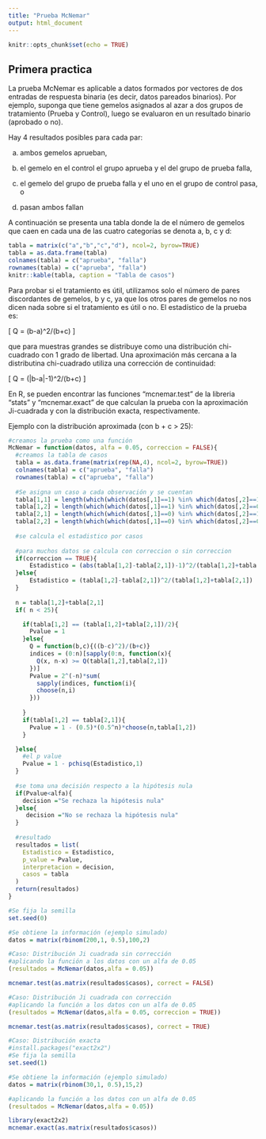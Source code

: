 ```yaml
---
title: "Prueba McNemar"
output: html_document
---
```


```r
knitr::opts_chunk$set(echo = TRUE)
```

## Primera practica


La prueba McNemar es aplicable a datos formados por vectores de dos entradas de respuesta binaria (es decir, datos pareados binarios). Por ejemplo, suponga que tiene gemelos asignados al azar a dos grupos de tratamiento (Prueba y Control), luego se evaluaron en un resultado binario (aprobado o no).

Hay 4 resultados posibles para cada par:

(a) ambos gemelos aprueban, 

(b) el gemelo en el control el grupo aprueba y el del grupo de prueba falla, 

(c) el gemelo del grupo de prueba falla y el uno en el grupo de control pasa, o 

(d) pasan ambos fallan


A continuación se presenta una tabla donde la de el número de gemelos que caen en cada una de las cuatro categorías se denota a, b, c y d:


```r
tabla = matrix(c("a","b","c","d"), ncol=2, byrow=TRUE)
tabla = as.data.frame(tabla)
colnames(tabla) = c("aprueba", "falla")
rownames(tabla) = c("aprueba", "falla")
knitr::kable(tabla, caption = "Tabla de casos")
```

Para probar si el tratamiento es útil, utilizamos solo el número de pares discordantes de gemelos, b y c, ya que los otros pares de gemelos no nos dicen nada sobre si el tratamiento es útil o no. El estadístico de la prueba es:


\[
Q = (b-a)^2/(b+c)
\]

que para muestras grandes se distribuye como una distribución chi-cuadrado con 1 grado de libertad.
Una aproximación más cercana a la distributina chi-cuadrado utiliza una corrección de continuidad:

\[
Q = (|b-a|-1)^2/(b+c)
\]

En R, se pueden encontrar las funciones "mcnemar.test" de la libreria "stats" y "mcnemar.exact" de que calculan la prueba con la aproximación Ji-cuadrada y con la distribución exacta, respectivamente.

Ejemplo con la distribución aproximada (con b + c > 25):
```r
#creamos la prueba como una función
McNemar = function(datos, alfa = 0.05, correccion = FALSE){
  #creamos la tabla de casos
  tabla = as.data.frame(matrix(rep(NA,4), ncol=2, byrow=TRUE))
  colnames(tabla) = c("aprueba", "falla")
  rownames(tabla) = c("aprueba", "falla")
  
  #Se asigna un caso a cada observación y se cuentan
  tabla[1,1] = length(which(which(datos[,1]==1) %in% which(datos[,2]==1)))
  tabla[1,2] = length(which(which(datos[,1]==1) %in% which(datos[,2]==0)))
  tabla[2,1] = length(which(which(datos[,1]==0) %in% which(datos[,2]==1)))
  tabla[2,2] = length(which(which(datos[,1]==0) %in% which(datos[,2]==0)))
  
  #se calcula el estadistico por casos
  
  #para muchos datos se calcula con correccion o sin correccion
  if(correccion == TRUE){
      Estadistico = (abs(tabla[1,2]-tabla[2,1])-1)^2/(tabla[1,2]+tabla[2,1])
  }else{
      Estadistico = (tabla[1,2]-tabla[2,1])^2/(tabla[1,2]+tabla[2,1])
  }
  
  n = tabla[1,2]+tabla[2,1]
  if( n < 25){

    if(tabla[1,2] == (tabla[1,2]+tabla[2,1])/2){
      Pvalue = 1
    }else{
      Q = function(b,c){((b-c)^2)/(b+c)}
      indices = (0:n)[sapply(0:n, function(x){
        Q(x, n-x) >= Q(tabla[1,2],tabla[2,1])
      })]
      Pvalue = 2^(-n)*sum(
        sapply(indices, function(i){
        choose(n,i)
      }))
      
    }
    if(tabla[1,2] == tabla[2,1]){
      Pvalue = 1 - (0.5)*(0.5^n)*choose(n,tabla[1,2])
    }

  }else{
    #el p value
    Pvalue = 1 - pchisq(Estadistico,1)
  }
  
  #se toma una decisión respecto a la hipótesis nula
  if(Pvalue<alfa){
    decision ="Se rechaza la hipótesis nula"
  }else{
     decision ="No se rechaza la hipótesis nula"
  }
  
  #resultado
  resultados = list(
    Estadistico = Estadistico,
    p_value = Pvalue,
    interpretacion = decision,
    casos = tabla
  )
  return(resultados)
}

#Se fija la semilla
set.seed(0)

#Se obtiene la información (ejemplo simulado)
datos = matrix(rbinom(200,1, 0.5),100,2)

#Caso: Distribución Ji cuadrada sin corrección
#aplicando la función a los datos con un alfa de 0.05
(resultados = McNemar(datos,alfa = 0.05))

mcnemar.test(as.matrix(resultados$casos), correct = FALSE)

#Caso: Distribución Ji cuadrada con corrección
#aplicando la función a los datos con un alfa de 0.05
(resultados = McNemar(datos,alfa = 0.05, correccion = TRUE))

mcnemar.test(as.matrix(resultados$casos), correct = TRUE)

#Caso: Distribución exacta
#install.packages("exact2x2")
#Se fija la semilla
set.seed(1)

#Se obtiene la información (ejemplo simulado)
datos = matrix(rbinom(30,1, 0.5),15,2)

#aplicando la función a los datos con un alfa de 0.05
(resultados = McNemar(datos,alfa = 0.05))

library(exact2x2)
mcnemar.exact(as.matrix(resultados$casos))

```
